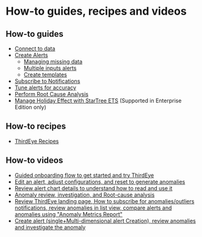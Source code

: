 # How-to guides, recipes and videos

## How-to guides

* [Connect to data](how-tos/database.md)
* [Create Alerts](how-tos/alert/.md)
  * [Managing missing data](how-tos/alert/manage-missing-data.md)
  * [Multiple inputs alerts](how-tos/alert/multiple-inputs-alerts.md)
  * [Create templates](how-tos/alert/use-templates.md)
* [Subscribe to Notifications](how-tos/add_notification.md)
* [Tune alerts for accuracy](how-tos/alert-tuning.md)
* [Perform Root Cause Analysis](how-tos/perform-root-cause-analysis.md)
* [Manage Holiday Effect with StarTree ETS](how-tos/manage-holiday-effect.md) (Supported in Enterprise Edition only)

## How-to recipes

* [ThirdEye Recipes](how-tos/thirdeye_recipes.md)

## How-to videos

- [Guided onboarding flow to get started and try ThirdEye](https://drive.google.com/file/d/1_biQ-wujvPjmiz9wzAV6Zu6s3YDNZWbO/view)
- [Edit an alert, adjust configurations, and reset to generate anomalies](https://drive.google.com/file/d/1lNQjgKkkYzjNUldj3C1-jFBEvmtRn7Gl/view?usp=sharing)
- [Review alert chart details to understand how to read and use it](https://drive.google.com/file/d/155wbEOKgw7xPxKkM7UJn2ZhQQcZkmvEW/view?usp=sharing)
- [Anomaly review, investigation, and Root-cause analysis](https://drive.google.com/file/d/1rCy5VjjRpmlwBCkx0JBINfgM-JqsRTqH/view?usp=sharing)
- [Review ThirdEye landing page, How to subscribe for anomalies/outliers notifications, review anomalies in list view, compare alerts and anomalies using "Anomaly Metrics Report"](https://drive.google.com/file/d/1e54_h5_cvBtK9nv1G2vRccEAdJwGTxmY/view?usp=sharing)
- [Create alert (single+Multi-dimensional alert Creation), review anomalies and investigate the anomaly](https://drive.google.com/file/d/1K4KfvhRmaruCT2dKr7E0YWZEO_CAt-Gv/view?usp=sharing)